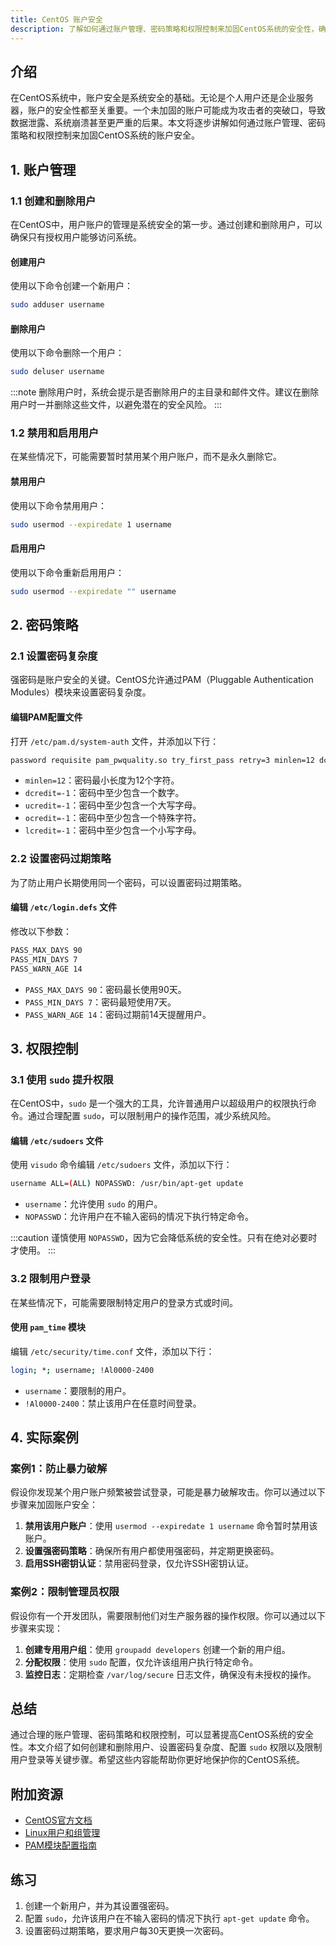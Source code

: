 ```yaml
---
title: CentOS 账户安全
description: 了解如何通过账户管理、密码策略和权限控制来加固CentOS系统的安全性，确保系统免受未授权访问。
---
```


## 介绍

在CentOS系统中，账户安全是系统安全的基础。无论是个人用户还是企业服务器，账户的安全性都至关重要。一个未加固的账户可能成为攻击者的突破口，导致数据泄露、系统崩溃甚至更严重的后果。本文将逐步讲解如何通过账户管理、密码策略和权限控制来加固CentOS系统的账户安全。

## 1. 账户管理

### 1.1 创建和删除用户

在CentOS中，用户账户的管理是系统安全的第一步。通过创建和删除用户，可以确保只有授权用户能够访问系统。

#### 创建用户

使用以下命令创建一个新用户：

```bash
sudo adduser username
```

#### 删除用户

使用以下命令删除一个用户：

```bash
sudo deluser username
```

:::note
删除用户时，系统会提示是否删除用户的主目录和邮件文件。建议在删除用户时一并删除这些文件，以避免潜在的安全风险。
:::

### 1.2 禁用和启用用户

在某些情况下，可能需要暂时禁用某个用户账户，而不是永久删除它。

#### 禁用用户

使用以下命令禁用用户：

```bash
sudo usermod --expiredate 1 username
```

#### 启用用户

使用以下命令重新启用用户：

```bash
sudo usermod --expiredate "" username
```

## 2. 密码策略

### 2.1 设置密码复杂度

强密码是账户安全的关键。CentOS允许通过PAM（Pluggable Authentication Modules）模块来设置密码复杂度。

#### 编辑PAM配置文件

打开 `/etc/pam.d/system-auth` 文件，并添加以下行：

```bash
password requisite pam_pwquality.so try_first_pass retry=3 minlen=12 dcredit=-1 ucredit=-1 ocredit=-1 lcredit=-1
```

- `minlen=12`：密码最小长度为12个字符。
- `dcredit=-1`：密码中至少包含一个数字。
- `ucredit=-1`：密码中至少包含一个大写字母。
- `ocredit=-1`：密码中至少包含一个特殊字符。
- `lcredit=-1`：密码中至少包含一个小写字母。

### 2.2 设置密码过期策略

为了防止用户长期使用同一个密码，可以设置密码过期策略。

#### 编辑 `/etc/login.defs` 文件

修改以下参数：

```bash
PASS_MAX_DAYS 90
PASS_MIN_DAYS 7
PASS_WARN_AGE 14
```

- `PASS_MAX_DAYS 90`：密码最长使用90天。
- `PASS_MIN_DAYS 7`：密码最短使用7天。
- `PASS_WARN_AGE 14`：密码过期前14天提醒用户。

## 3. 权限控制

### 3.1 使用 `sudo` 提升权限

在CentOS中，`sudo` 是一个强大的工具，允许普通用户以超级用户的权限执行命令。通过合理配置 `sudo`，可以限制用户的操作范围，减少系统风险。

#### 编辑 `/etc/sudoers` 文件

使用 `visudo` 命令编辑 `/etc/sudoers` 文件，添加以下行：

```bash
username ALL=(ALL) NOPASSWD: /usr/bin/apt-get update
```

- `username`：允许使用 `sudo` 的用户。
- `NOPASSWD`：允许用户在不输入密码的情况下执行特定命令。

:::caution
谨慎使用 `NOPASSWD`，因为它会降低系统的安全性。只有在绝对必要时才使用。
:::

### 3.2 限制用户登录

在某些情况下，可能需要限制特定用户的登录方式或时间。

#### 使用 `pam_time` 模块

编辑 `/etc/security/time.conf` 文件，添加以下行：

```bash
login; *; username; !Al0000-2400
```

- `username`：要限制的用户。
- `!Al0000-2400`：禁止该用户在任意时间登录。

## 4. 实际案例

### 案例1：防止暴力破解

假设你发现某个用户账户频繁被尝试登录，可能是暴力破解攻击。你可以通过以下步骤来加固账户安全：

1. **禁用该用户账户**：使用 `usermod --expiredate 1 username` 命令暂时禁用该账户。
2. **设置强密码策略**：确保所有用户都使用强密码，并定期更换密码。
3. **启用SSH密钥认证**：禁用密码登录，仅允许SSH密钥认证。

### 案例2：限制管理员权限

假设你有一个开发团队，需要限制他们对生产服务器的操作权限。你可以通过以下步骤来实现：

1. **创建专用用户组**：使用 `groupadd developers` 创建一个新的用户组。
2. **分配权限**：使用 `sudo` 配置，仅允许该组用户执行特定命令。
3. **监控日志**：定期检查 `/var/log/secure` 日志文件，确保没有未授权的操作。

## 总结

通过合理的账户管理、密码策略和权限控制，可以显著提高CentOS系统的安全性。本文介绍了如何创建和删除用户、设置密码复杂度、配置 `sudo` 权限以及限制用户登录等关键步骤。希望这些内容能帮助你更好地保护你的CentOS系统。

## 附加资源

- [CentOS官方文档](https://www.centos.org/docs/)
- [Linux用户和组管理](https://www.linux.com/training-tutorials/users-and-groups-linux/)
- [PAM模块配置指南](https://linux.die.net/man/8/pam)

## 练习

1. 创建一个新用户，并为其设置强密码。
2. 配置 `sudo`，允许该用户在不输入密码的情况下执行 `apt-get update` 命令。
3. 设置密码过期策略，要求用户每30天更换一次密码。
